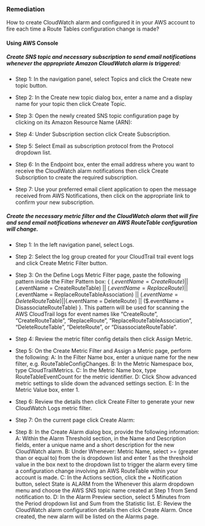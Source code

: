 ### Remediation

How to create CloudWatch alarm and configured it in your AWS account to fire each time a Route Tables configuration change is made?

#### Using AWS Console

##### Create SNS topic and necessary subscription to send email notifications whenever the appropriate Amazon CloudWatch alarm is triggered:

- Step 1: In the navigation panel, select Topics and click the Create new topic button.

- Step 2: In the Create new topic dialog box, enter a name and a display name for your topic then click Create Topic.

- Step 3: Open the newly created SNS topic configuration page by clicking on its Amazon Resource Name (ARN):
- Step 4: Under Subscription section click Create Subscription.

- Step 5: Select Email as subscription protocol from the Protocol dropdown list.

- Step 6: In the Endpoint box, enter the email address where you want to receive the CloudWatch alarm notifications then click Create Subscription to create the required subscription.

- Step 7: Use your preferred email client application to open the message received from AWS Notifications, then click on the appropriate link to confirm your new subscription.

##### Create the necessary metric filter and the CloudWatch alarm that will fire and send email notifications whenever an AWS RouteTable configuration will change.

- Step 1: In the left navigation panel, select Logs.

- Step 2: Select the log group created for your CloudTrail trail event logs and click Create Metric Filter button.

- Step 3: On the Define Logs Metric Filter page, paste the following pattern inside the Filter Pattern box: { ($.eventName = CreateRoute) || ($.eventName = CreateRouteTable) || ($.eventName = ReplaceRoute) || ($.eventName = ReplaceRouteTableAssociation) || ($.eventName = DeleteRouteTable) || ($.eventName = DeleteRoute) || ($.eventName = DisassociateRouteTable) }. This pattern will be used for scanning the AWS CloudTrail logs for event names like “CreateRoute”, “CreateRouteTable”, “ReplaceRoute”, “ReplaceRouteTableAssociation”, “DeleteRouteTable”, “DeleteRoute”, or “DisassociateRouteTable”.

- Step 4: Review the metric filter config details then click Assign Metric.

- Step 5: On the Create Metric Filter and Assign a Metric page, perform the following:
  A: In the Filter Name box, enter a unique name for the new filter, e.g. RouteTableConfigChanges.
  B: In the Metric Namespace box, type CloudTrailMetrics.
  C: In the Metric Name box, type RouteTableEventCount for the metric identifier.
  D: Click Show advanced metric settings to slide down the advanced settings section.
  E: In the Metric Value box, enter 1.

- Step 6: Review the details then click Create Filter to generate your new CloudWatch Logs metric filter.

- Step 7: On the current page click Create Alarm:
- Step 8: In the Create Alarm dialog box, provide the following information:
  A: Within the Alarm Threshold section, in the Name and Description fields, enter a unique name and a short description for the new CloudWatch alarm.
  B: Under Whenever: Metric Name, select >= (greater than or equal to) from the is dropdown list and enter 1 as the threshold value in the box next to the dropdown list to trigger the alarm every time a configuration change involving an AWS RouteTable within your account is made.
  C: In the Actions section, click the + Notification button, select State is ALARM from the Whenever this alarm dropdown menu and choose the AWS SNS topic name created at Step 1 from Send notification to.
  D: In the Alarm Preview section, select 5 Minutes from the Period dropdown list and Sum from the Statistic list.
  E: Review the CloudWatch alarm configuration details then click Create Alarm. Once created, the new alarm will be listed on the Alarms page.
